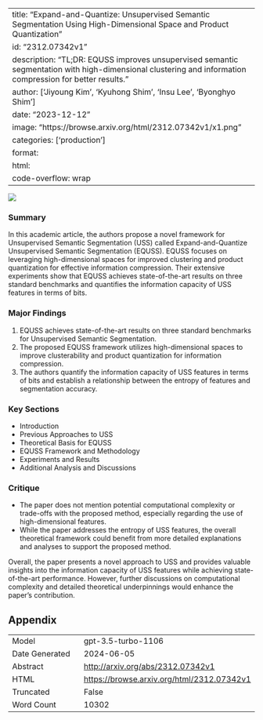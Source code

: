 
---
title: "Expand-and-Quantize: Unsupervised Semantic Segmentation Using High-Dimensional Space and Product Quantization"
id: "2312.07342v1"
description: "TL;DR: EQUSS improves unsupervised semantic segmentation with high-dimensional clustering and information compression for better results."
author: ['Jiyoung Kim', 'Kyuhong Shim', 'Insu Lee', 'Byonghyo Shim']
date: "2023-12-12"
image: "https://browse.arxiv.org/html/2312.07342v1/x1.png"
categories: ['production']
format:
  html:
    code-overflow: wrap
---

![](https://browse.arxiv.org/html/2312.07342v1/x1.png)

### Summary
In this academic article, the authors propose a novel framework for Unsupervised Semantic Segmentation (USS) called Expand-and-Quantize Unsupervised Semantic Segmentation (EQUSS). EQUSS focuses on leveraging high-dimensional spaces for improved clustering and product quantization for effective information compression. Their extensive experiments show that EQUSS achieves state-of-the-art results on three standard benchmarks and quantifies the information capacity of USS features in terms of bits.

### Major Findings
1. EQUSS achieves state-of-the-art results on three standard benchmarks for Unsupervised Semantic Segmentation.
2. The proposed EQUSS framework utilizes high-dimensional spaces to improve clusterability and product quantization for information compression.
3. The authors quantify the information capacity of USS features in terms of bits and establish a relationship between the entropy of features and segmentation accuracy.

### Key Sections
- Introduction
- Previous Approaches to USS
- Theoretical Basis for EQUSS
- EQUSS Framework and Methodology
- Experiments and Results
- Additional Analysis and Discussions

### Critique
- The paper does not mention potential computational complexity or trade-offs with the proposed method, especially regarding the use of high-dimensional features.
- While the paper addresses the entropy of USS features, the overall theoretical framework could benefit from more detailed explanations and analyses to support the proposed method.

Overall, the paper presents a novel approach to USS and provides valuable insights into the information capacity of USS features while achieving state-of-the-art performance. However, further discussions on computational complexity and detailed theoretical underpinnings would enhance the paper's contribution.

## Appendix

|          |          |
|----------|----------|
| Model     | gpt-3.5-turbo-1106       |
| Date Generated     | 2024-06-05       |
| Abstract | [http://arxiv.org/abs/2312.07342v1](http://arxiv.org/abs/2312.07342v1)        |
| HTML     | [https://browse.arxiv.org/html/2312.07342v1](https://browse.arxiv.org/html/2312.07342v1)       |
| Truncated       | False       |
| Word Count       | 10302       |